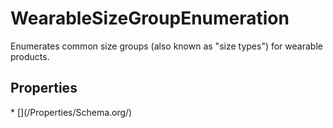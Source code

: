   
# WearableSizeGroupEnumeration

Enumerates common size groups (also known as "size types") for wearable products.

## Properties

<Grid>
* [](/Properties/Schema.org/)
</Grid>

